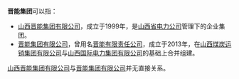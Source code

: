 '''晋能集团'''可以指：
* [[山西晋能集团有限公司|山西晋能集团有限公司]]，成立于1999年，是[[山西省电力公司|山西省电力公司]]管理下的企业集团。
* [[晋能集团有限公司|晋能集团有限公司]]，曾用名[[晋能有限责任公司|晋能有限责任公司]]，成立于2013年，在[[山西煤炭运销集团有限公司|山西煤炭运销集团有限公司]]与[[山西国际电力集团有限公司|山西国际电力集团有限公司]]的基础上合并组建。

[[山西晋能集团有限公司|山西晋能集团有限公司]]与[[晋能集团有限公司|晋能集团有限公司]]并无直接关系。

{{disambig|cat=四字消歧义}}